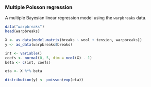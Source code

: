 ### Multiple Poisson regression

A multiple Bayesian linear regression model using the `warpbreaks` data.

```r
data("warpbreaks")
head(warpbreaks)

X <- as_data(model.matrix(breaks ~ wool + tension, warpbreaks))
y <- as_data(warpbreaks$breaks)
```

```r
int <- variable()
coefs <- normal(0, 5, dim = ncol(X) - 1)
beta <- c(int, coefs)

eta <- X %*% beta

distribution(y) <- poisson(exp(eta))
```
